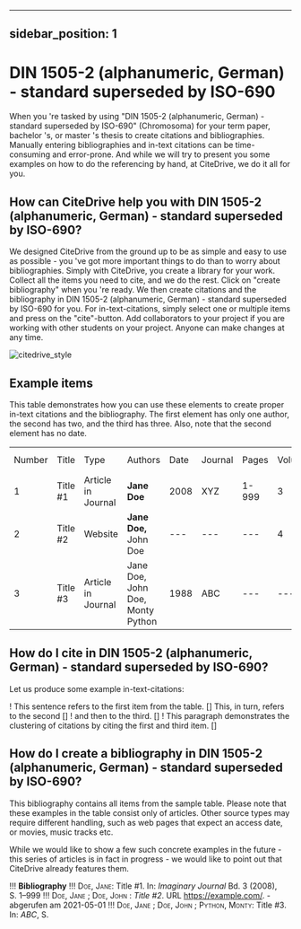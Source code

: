 
---
sidebar_position: 1
---

# DIN 1505-2 (alphanumeric, German) - standard superseded by ISO-690

When you 're tasked by using "DIN 1505-2 (alphanumeric, German) - standard superseded by ISO-690" (Chromosoma) for your term paper, bachelor 's, or master 's thesis to create citations and bibliographies.
Manually entering bibliographies and in-text citations can be time-consuming and error-prone. And while we will try to present you some examples on how to do the referencing by hand, at CiteDrive, we do it all for you.

<!---
## About  DIN 1505-2 (alphanumeric, German) - standard superseded by ISO-690

* Title: DIN 1505-2 (alphanumeric, German) - standard superseded by ISO-690
* Short Title (Id): Chromosoma)
* Authors: DIN 1505-2 (alphanumeric, German) - standard superseded by ISO-690
* Download: DIN 1505-2 (alphanumeric, German) - standard superseded by ISO-690
 --->

## How can CiteDrive help you with DIN 1505-2 (alphanumeric, German) - standard superseded by ISO-690?

We designed CiteDrive from the ground up to be as simple and easy to use as possible - you 've got more important things to do than to worry about bibliographies. Simply with CiteDrive, you create a library for your work. Collect all the items you need to cite, and we do the rest. Click on "create bibliography" when you 're ready. We then create citations and the bibliography in DIN 1505-2 (alphanumeric, German) - standard superseded by ISO-690 for you. For in-text-citations, simply select one or multiple items and press on the "cite"-button. Add collaborators to your project if you are working with other students on your project. Anyone can make changes at any time.


![citedrive_style](images/din-15052-alphanumeric-german--standard-superseded-by-iso690.svg "Choose DIN 1505-2 (alphanumeric, German) - standard superseded by ISO-690 in the CiteDrive App")


## Example items

This table demonstrates how you can use these elements to create proper in-text citations and the bibliography. The first element has only one author, the second has two, and the third has three. Also, note that the second element has no date.


<table>
  <tr>
   <td>Number
   </td>
   <td>Title
   </td>
   <td>Type
   </td>
   <td>Authors
   </td>
   <td>Date
   </td>
   <td>Journal
   </td>
   <td>Pages
   </td>
   <td>Volume
   </td>
   <td>Issue
   </td>
   <td>Access Date
   </td>
  </tr>
  <tr>
   <td>1
   </td>
   <td>Title #1
   </td>
   <td>Article in Journal
   </td>
   <td><strong>Jane Doe</strong>
   </td>
   <td>2008
   </td>
   <td>XYZ
   </td>
   <td>1-999
   </td>
   <td>3
   </td>
   <td>2
   </td>
   <td>--
   </td>
  </tr>
  <tr>
   <td>
2
   </td>
   <td>Title #2
   </td>
   <td>Website
   </td>
   <td><strong>Jane Doe, </strong>John Doe
   </td>
   <td>---
   </td>
   <td>---
   </td>
   <td>---
   </td>
   <td>4
   </td>
   <td>---
   </td>
   <td>2020-05-01
   </td>
  </tr>
  <tr>
   <td>3
   </td>
   <td>Title #3
   </td>
   <td>Article in Journal
   </td>
   <td>Jane Doe, John Doe, Monty Python
   </td>
   <td>1988
   </td>
   <td>ABC
   </td>
   <td>---
   </td>
   <td>---
   </td>
   <td>16
   </td>
   <td>---
   </td>
  </tr>
</table>



## How do I cite in  DIN 1505-2 (alphanumeric, German) - standard superseded by ISO-690?

Let us produce some example in-text-citations:

! This sentence refers to the first item from the table. [] This, in turn, refers to the second []
! and then to the third.  []
! This paragraph demonstrates the clustering of citations by citing the first and third item. []



## How do I create a bibliography in DIN 1505-2 (alphanumeric, German) - standard superseded by ISO-690?

This bibliography contains all items from the sample table. Please note that these examples in the table consist only of articles. Other source types may require different handling, such as web pages that expect an access date, or movies, music tracks etc.

While we would like to show a few such concrete examples in the future - this series of articles is in fact in progress - we would like to point out that CiteDrive already features them.


!!! **Bibliography**
!!! <span style="font-variant:small-caps;">Doe, Jane</span>: Title #1. In: <i>Imaginary Journal</i> Bd. 3 (2008), S. 1–999
!!! <span style="font-variant:small-caps;">Doe, Jane ; Doe, John </span>: <i>Title #2</i>. URL https://example.com/. - abgerufen am 2021-05-01
!!! <span style="font-variant:small-caps;">Doe, Jane ; Doe, John ; Python, Monty</span>: Title #3. In: <i>ABC</i>, S. 


```
        